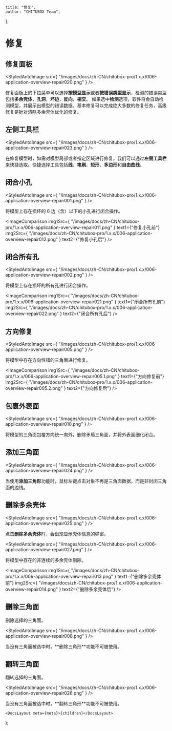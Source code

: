 
	title: "修复",
	author: "CHITUBOX Team",
};

# 修复

## 修复面板

<StyledAntdImage
	src={
		"/images/docs/zh-CN/chitubox-pro/1.x.x/006-application-overview-repair020.png"
	}
/>

修复面板上的下拉菜单可以选择**按模型显示**或者**按错误类型显示**，检测的错误类型包括**多余壳体**，**孔洞**，**坏边**，**反向**，**相交**。
如果选中**检测**选项，软件将会自动检测模型，并展示出模型的错误数据。基本修复可以完成绝大多数的修复任务，高级修复是针对清除多余壳体优化的修复。

## 左侧工具栏

<StyledAntdImage
	src={
		"/images/docs/zh-CN/chitubox-pro/1.x.x/006-application-overview-repair023.png"
	}
/>

在修复模型时，如需对模型局部或者指定区域进行修复，我们可以通过**左侧工具栏**来快捷选取。快捷选择工具包括**线**、**笔刷**、**矩形**、**多边形**和**自由曲线**。

## 闭合小孔

<StyledAntdImage
	src={
		"/images/docs/zh-CN/chitubox-pro/1.x.x/006-application-overview-repair001.png"
	}
/>

将模型上存在损坏的 6 边（含）以下的小孔进行闭合操作。

<ImageComparison
	img1Src={
		"/images/docs/zh-CN/chitubox-pro/1.x.x/006-application-overview-repair011.png"
	}
	text1={"修复小孔前"}
	img2Src={
		"/images/docs/zh-CN/chitubox-pro/1.x.x/006-application-overview-repair012.png"
	}
	text2={"修复小孔后"}
/>

## 闭合所有孔

<StyledAntdImage
	src={
		"/images/docs/zh-CN/chitubox-pro/1.x.x/006-application-overview-repair002.png"
	}
/>

将模型上存在损坏的所有孔进行闭合操作。

<ImageComparison
	img1Src={
		"/images/docs/zh-CN/chitubox-pro/1.x.x/006-application-overview-repair021.png"
	}
	text1={"闭合所有孔前"}
	img2Src={
		"/images/docs/zh-CN/chitubox-pro/1.x.x/006-application-overview-repair022.png"
	}
	text2={"闭合所有孔后"}
/>

## 方向修复

<StyledAntdImage
	src={
		"/images/docs/zh-CN/chitubox-pro/1.x.x/006-application-overview-repair005.png"
	}
/>

将模型中存在方向性错的三角面进行修复。

<ImageComparison
	img1Src={
		"/images/docs/zh-CN/chitubox-pro/1.x.x/006-application-overview-repair005.1.png"
	}
	text1={"方向修复前"}
	img2Src={
		"/images/docs/zh-CN/chitubox-pro/1.x.x/006-application-overview-repair005.2.png"
	}
	text2={"方向修复后"}
/>

## 包裹外表面

<StyledAntdImage
	src={
		"/images/docs/zh-CN/chitubox-pro/1.x.x/006-application-overview-repair010.png"
	}
/>

将模型的三角面包覆方向统一向外，删除矛盾三角面，并将外表面细化闭合。

## 添加三角面

<StyledAntdImage
	src={
		"/images/docs/zh-CN/chitubox-pro/1.x.x/006-application-overview-repair024.png"
	}
/>

当使用**添加三角形**功能时，鼠标左键点击对象不再是三角面数据，而是非封闭三角面的边线。

## 删除多余壳体

<StyledAntdImage
	src={
		"/images/docs/zh-CN/chitubox-pro/1.x.x/006-application-overview-repair025.png"
	}
/>

点击**删除多余壳体**时，会出现显示壳体信息的弹窗。

<StyledAntdImage
	src={
		"/images/docs/zh-CN/chitubox-pro/1.x.x/006-application-overview-repair027.png"
	}
/>

将模型中存在的非连续的多余壳体删除。

<ImageComparison
	img1Src={
		"/images/docs/zh-CN/chitubox-pro/1.x.x/006-application-overview-repair013.png"
	}
	text1={"删除多余壳体前"}
	img2Src={
		"/images/docs/zh-CN/chitubox-pro/1.x.x/006-application-overview-repair014.png"
	}
	text2={"删除多余壳体后"}
/>

## 删除三角面

删除选择的三角面。

<StyledAntdImage
	src={
		"/images/docs/zh-CN/chitubox-pro/1.x.x/006-application-overview-repair008.png"
	}
/>

<Admonition type="note" title="注意">
	当没有三角面被选中时，**删除三角形**功能不可被使用。
</Admonition>

## 翻转三角面

翻转选择的三角面。

<StyledAntdImage
	src={
		"/images/docs/zh-CN/chitubox-pro/1.x.x/006-application-overview-repair026.png"
	}
/>

<Admonition type="note" title="注意">
	当没有三角面被选中时，**翻转三角形**功能不可被使用。
</Admonition>

	<DocsLayout meta={meta}>{children}</DocsLayout>
);
